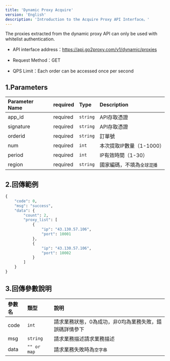 ```yaml
---
title: 'Dynamic Proxy Acquire'
version: 'English'
description: 'Introduction to the Acquire Proxy API Interface。'
---
```


<Note>The proxies extracted from the dynamic proxy API can only be used with whitelist authentication.</Note>

* API interface address：https://api.go2proxy.com/v1/dynamic/proxies

* Request Method：GET

* QPS Limit：Each order can be accessed once per second

## 1.Parameters

| Parameter Name       | required | Type       | Description            |
| :-------- | :- | :------- | :------------- |
| app_id   | required  | `string` | API存取憑證        |
| signature | required  | `string` | API存取憑證        |
| orderid   | required  | `string` | 訂單號            |
| num       | required  | `int`    | 本次提取IP數量（1-1000）    |
| period    | required  | `int`    | IP有效時間（1-30）      |
| region    | required  | `string` | 國家編碼，不填為`全球混播` |

## 2.回傳範例

```python 程式碼範例
{
    "code": 0,
    "msg": "success",
    "data": {
        "count": 2,
        "proxy_list": [
            {
                "ip": "43.130.57.106",
                "port": 10001
            },
            {
                "ip": "43.130.57.106",
                "port": 10002
            }
        ]
    }
}
```

## 3.回傳參數說明

| 參數名  | 類型          | 說明                           |
| :--- | :---------- | :--------------------------- |
| code | `int`       | 請求業務狀態，0為成功，非0均為業務失敗，錯誤碼詳情參下 |
| msg  | `string`    | 請求業務描述請求業務描述                 |
| data | `"" or map` | 請求業務失敗時為`空字串`                |